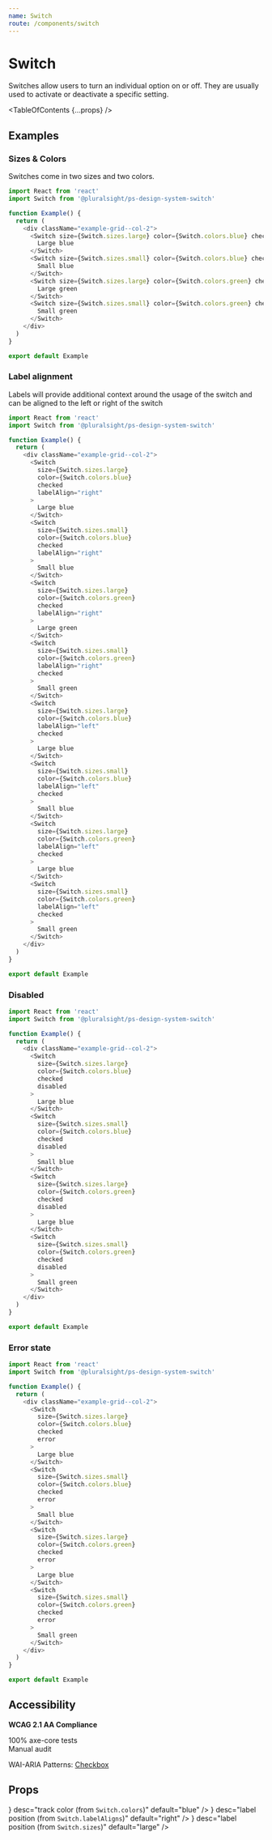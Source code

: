 ```yaml
---
name: Switch
route: /components/switch
---
```



# Switch

<Intro>Switches allow users to turn an individual option on or off. They are usually used to activate or deactivate a specific setting.</Intro>

<TableOfContents {...props} />

<Usage
  figmaUrl="https://www.figma.com/file/YsTklBecdddy9RZ3HXddIseD/?node-id=10235%3A29933"
  install="npm install @pluralsight/ps-design-system-switch"
  import="import Switch from '@pluralsight/ps-design-system-switch'"
  packageName="switch"
  version={props.version}
/>

## Examples

### Sizes & Colors

Switches come in two sizes and two colors.

```typescript
import React from 'react'
import Switch from '@pluralsight/ps-design-system-switch'

function Example() {
  return (
    <div className="example-grid--col-2">
      <Switch size={Switch.sizes.large} color={Switch.colors.blue} checked>
        Large blue
      </Switch>
      <Switch size={Switch.sizes.small} color={Switch.colors.blue} checked>
        Small blue
      </Switch>
      <Switch size={Switch.sizes.large} color={Switch.colors.green} checked>
        Large green
      </Switch>
      <Switch size={Switch.sizes.small} color={Switch.colors.green} checked>
        Small green
      </Switch>
    </div>
  )
}

export default Example
```

### Label alignment

Labels will provide additional context around the usage of the switch and can be aligned to the left or right of the switch

```typescript
import React from 'react'
import Switch from '@pluralsight/ps-design-system-switch'

function Example() {
  return (
    <div className="example-grid--col-2">
      <Switch
        size={Switch.sizes.large}
        color={Switch.colors.blue}
        checked
        labelAlign="right"
      >
        Large blue
      </Switch>
      <Switch
        size={Switch.sizes.small}
        color={Switch.colors.blue}
        checked
        labelAlign="right"
      >
        Small blue
      </Switch>
      <Switch
        size={Switch.sizes.large}
        color={Switch.colors.green}
        checked
        labelAlign="right"
      >
        Large green
      </Switch>
      <Switch
        size={Switch.sizes.small}
        color={Switch.colors.green}
        labelAlign="right"
        checked
      >
        Small green
      </Switch>
      <Switch
        size={Switch.sizes.large}
        color={Switch.colors.blue}
        labelAlign="left"
        checked
      >
        Large blue
      </Switch>
      <Switch
        size={Switch.sizes.small}
        color={Switch.colors.blue}
        labelAlign="left"
        checked
      >
        Small blue
      </Switch>
      <Switch
        size={Switch.sizes.large}
        color={Switch.colors.green}
        labelAlign="left"
        checked
      >
        Large blue
      </Switch>
      <Switch
        size={Switch.sizes.small}
        color={Switch.colors.green}
        labelAlign="left"
        checked
      >
        Small green
      </Switch>
    </div>
  )
}

export default Example
```

### Disabled

```typescript
import React from 'react'
import Switch from '@pluralsight/ps-design-system-switch'

function Example() {
  return (
    <div className="example-grid--col-2">
      <Switch
        size={Switch.sizes.large}
        color={Switch.colors.blue}
        checked
        disabled
      >
        Large blue
      </Switch>
      <Switch
        size={Switch.sizes.small}
        color={Switch.colors.blue}
        checked
        disabled
      >
        Small blue
      </Switch>
      <Switch
        size={Switch.sizes.large}
        color={Switch.colors.green}
        checked
        disabled
      >
        Large blue
      </Switch>
      <Switch
        size={Switch.sizes.small}
        color={Switch.colors.green}
        checked
        disabled
      >
        Small green
      </Switch>
    </div>
  )
}

export default Example
```

### Error state

```typescript
import React from 'react'
import Switch from '@pluralsight/ps-design-system-switch'

function Example() {
  return (
    <div className="example-grid--col-2">
      <Switch
        size={Switch.sizes.large}
        color={Switch.colors.blue}
        checked
        error
      >
        Large blue
      </Switch>
      <Switch
        size={Switch.sizes.small}
        color={Switch.colors.blue}
        checked
        error
      >
        Small blue
      </Switch>
      <Switch
        size={Switch.sizes.large}
        color={Switch.colors.green}
        checked
        error
      >
        Large blue
      </Switch>
      <Switch
        size={Switch.sizes.small}
        color={Switch.colors.green}
        checked
        error
      >
        Small green
      </Switch>
    </div>
  )
}

export default Example
```

## Accessibility

**WCAG 2.1 AA Compliance**

<CheckCircleFilledIcon color="green" size="xSmall" /> 100% axe-core tests
<br />
<WarningFilledIcon color="red" size="xSmall" /> Manual audit

WAI-ARIA Patterns: <A href="https://www.w3.org/TR/wai-aria-practices-1.2/#checkbox" target="_blank" rel="noreferrer">Checkbox</A>

## Props

<TypesTable>
  <TypesProp
    name="checked"
    type="boolean"
    desc="shows a toggled-on switch"
    default="false"
  />
  <TypesProp
    name="color"
    type={<TypesEnum enum={Switch.colors} />}
    desc="track color (from <code>Switch.colors</code>)"
    default="blue"
  />
  <TypesProp
    name="disabled"
    type="boolean"
    desc="standard input disable flag"
    default="false"
  />
  <TypesProp
    name="error"
    type="boolean"
    desc="error state flag"
    default="false"
  />
  <TypesProp
    name="labelAlign"
    type={<TypesEnum enum={Switch.labelAligns} />}
    desc="label position (from <code>Switch.labelAligns</code>)"
    default="right"
  />
  <TypesProp
    name="size"
    type={<TypesEnum enum={Switch.sizes} />}
    desc="label position (from <code>Switch.sizes</code>)"
    default="large"
  />
</TypesTable>
